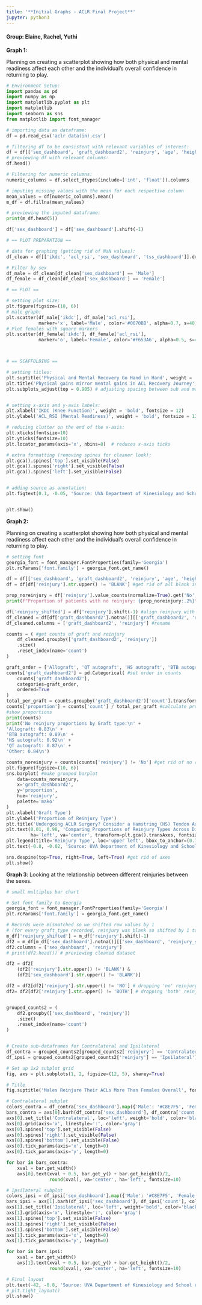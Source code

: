 ```yaml
---
title: '**Initial Graphs - ACLR Final Project**'
jupyter: python3
---
```


#### Group: Elaine, Rachel, Yuthi


**Graph 1:**

Planning on creating a scatterplot showing how both physical and mental readiness affect each other and the individual's overall confidence in returning to play.

```python
# Environment Setup:
import pandas as pd
import numpy as np
import matplotlib.pyplot as plt
import matplotlib 
import seaborn as sns
from matplotlib import font_manager
```

```python
# importing data as dataframe:
df = pd.read_csv('aclr data(in).csv')

# filtering df to be consistent with relevant variables of interest:
df = df[['sex_dashboard', 'graft_dashboard2', 'reinjury', 'age', 'height_m', 'mass_kg', 'bmi', 'ikdc', 'acl_rsi', 'tegner_pre', 'tegner_now', 'lsi_ext_isok_60', 'lsi_flex_isok_60', 'tss_dashboard']]
# previewing df with relevant columns:
df.head()
```

```python
# Filtering for numeric columns:
numeric_columns = df.select_dtypes(include=['int', 'float']).columns

# imputing missing values with the mean for each respective column
mean_values = df[numeric_columns].mean()
m_df = df.fillna(mean_values)

# previewing the imputed dataframe:
print(m_df.head(5))
```

```python
df['sex_dashboard'] = df['sex_dashboard'].shift(-1)
```

```python
# == PLOT PREPARATION ==

# data for graphing (getting rid of NaN values):
df_clean = df[['ikdc', 'acl_rsi', 'sex_dashboard', 'tss_dashboard']].dropna()

# Filter by sex
df_male = df_clean[df_clean['sex_dashboard'] == 'Male']
df_female = df_clean[df_clean['sex_dashboard'] == 'Female']

# == PLOT ==

# setting plot size:
plt.figure(figsize=(10, 6))
# male graph:
plt.scatter(df_male['ikdc'], df_male['acl_rsi'], 
            marker='x', label='Male', color='#0070BB', alpha=0.7, s=40)
# Plot females with square markers
plt.scatter(df_female['ikdc'], df_female['acl_rsi'], 
            marker='o', label='Female', color='#F653A6', alpha=0.5, s=40)



# == SCAFFOLDING == 

# setting titles:
plt.suptitle('Physical and Mental Recovery Go Hand in Hand', weight = 'bold', fontsize = 16, x = 0.39)
plt.title('Physical gains mirror mental gains in ACL Recovery Journey', color='#585757', fontsize = 12, x = 0.28)
plt.subplots_adjust(top = 0.905) # adjusting spacing between sub and main title


# setting x-axis and y-axis labels:
plt.xlabel('IKDC (Knee Function)', weight = 'bold', fontsize = 12)
plt.ylabel('ACL_RSI (Mental Readiness)', weight = 'bold', fontsize = 12)

# reducing clutter on the end of the x-axis:
plt.xticks(fontsize=10)
plt.yticks(fontsize=10)
plt.locator_params(axis='x', nbins=8)  # reduces x-axis ticks

# extra formatting (removing spines for cleaner look):
plt.gca().spines['top'].set_visible(False)
plt.gca().spines['right'].set_visible(False)
plt.gca().spines['left'].set_visible(False)


# adding source as annotation:
plt.figtext(0.1, -0.05, 'Source: UVA Department of Kinesiology and School of Data Science', ha='left', fontsize=10)


plt.show()
```

**Graph 2:**

Planning on creating a scatterplot showing how both physical and mental readiness affect each other and the individual's overall confidence in returning to play.

```python
# setting font
georgia_font = font_manager.FontProperties(family='Georgia')
plt.rcParams['font.family'] = georgia_font.get_name()

df = df[['sex_dashboard', 'graft_dashboard2', 'reinjury', 'age', 'height_m', 'mass_kg', 'bmi', 'ikdc', 'acl_rsi']]
df = df[df['reinjury'].str.upper() != 'BLANK'] #get rid of all blank in reinjury

prop_noreinjury = df['reinjury'].value_counts(normalize=True).get('No', 0) #get proportion of no reinjury
print(f"Proportion of patients with no reinjury: {prop_noreinjury:.2%}") #print proportion

df['reinjury_shifted'] = df['reinjury'].shift(-1) #align reinjury with other values
df_cleaned = df[df['graft_dashboard2'].notna()][['graft_dashboard2', 'reinjury_shifted']] #get rid of na
df_cleaned.columns = ['graft_dashboard2', 'reinjury'] #rename

counts = ( #get counts of graft and reinjury
    df_cleaned.groupby(['graft_dashboard2', 'reinjury'])
    .size()
    .reset_index(name='count')
)

graft_order = ['Allograft', 'QT autograft', 'HS autograft', 'BTB autograft', 'Other'] #order
counts['graft_dashboard2'] = pd.Categorical( #set order in counts
    counts['graft_dashboard2'],
    categories=graft_order,
    ordered=True
)
total_per_graft = counts.groupby('graft_dashboard2')['count'].transform('sum') #get sums
counts['proportion'] = counts['count'] / total_per_graft #calculate proportions
#show proportions
print(counts)
print('No reinjury proportions by Graft type:\n' +
'Allograft: 0.83\n' +
'BTB autograft: 0.89\n' +
'HS autograft: 0.92\n' +
'QT autograft: 0.87\n' +   
'Other: 0.84\n')

counts_noreinjury = counts[counts['reinjury'] != 'No'] #get rid of no reinjury bar
plt.figure(figsize=(10, 6))
sns.barplot( #make grouped barplot
    data=counts_noreinjury,
    x='graft_dashboard2',
    y='proportion',
    hue='reinjury',
    palette='mako'
)
plt.xlabel('Graft Type')
plt.ylabel('Proportion of Reinjury Type')
plt.title('Undergoing ACLR Surgery? Consider a Hamstring (HS) Tendon Autograft', fontsize=14, weight='bold', loc='left')  # Main title
plt.text(0.01, 0.98, 'Comparing Proportions of Reinjury Types Across Different Graft Types', 
         ha='left', va='center', transform=plt.gca().transAxes, fontsize=10, color='gray')  # Subtitle
plt.legend(title='Reinjury Type', loc='upper left', bbox_to_anchor=(0.775, 1.0))
plt.text(-0.8, -0.02, 'Source: UVA Department of Kinesiology and School of Data Science', ha='left', fontsize=10)

sns.despine(top=True, right=True, left=True) #get rid of axes
plt.show()
```

**Graph 3**: Looking at the relationship between different reinjuries between the sexes.

```python
# small multiples bar chart

# Set font family to Georgia
georgia_font = font_manager.FontProperties(family='Georgia')
plt.rcParams['font.family'] = georgia_font.get_name()

# Records were mismatched so we shifted row values by 1 
# (for every graft_type recorded, reinjury was blank so shifted by 1 to match)
m_df['reinjury_shifted'] = m_df['reinjury'].shift(-1)
df2 = m_df[m_df['sex_dashboard'].notna()][['sex_dashboard', 'reinjury_shifted']]
df2.columns = ['sex_dashboard', 'reinjury']
# print(df2.head()) # previewing cleaned dataset

df2 = df2[
    (df2['reinjury'].str.upper() != 'BLANK') &
    (df2['sex_dashboard'].str.upper() != 'BLANK')]

df2 = df2[df2['reinjury'].str.upper() != 'NO'] # dropping 'no' reinjury records
df2= df2[df2['reinjury'].str.upper() != 'BOTH'] # dropping 'both' reinjury records


grouped_counts2 = (
    df2.groupby(['sex_dashboard', 'reinjury'])
    .size()
    .reset_index(name='count')
)


# Create sub-dataframes for Contralateral and Ipsilateral
df_contra = grouped_counts2[grouped_counts2['reinjury'] == 'Contralateral']
df_ipsi = grouped_counts2[grouped_counts2['reinjury'] == 'Ipsilateral']

# Set up 1x2 subplot grid
fig, axs = plt.subplots(1, 2, figsize=(12, 5), sharey=True)

# Title
fig.suptitle('Males Reinjure Their ACLs More Than Females Overall', fontsize=14, weight='bold', x=0.1, ha='left', y=1.02)

# Contralateral subplot
colors_contra = df_contra['sex_dashboard'].map({'Male': '#C8E7F5', 'Female': '#F6D2E0'})  # blue and pink
bars_contra = axs[0].barh(df_contra['sex_dashboard'], df_contra['count'], color=colors_contra)
axs[0].set_title('Contralateral', loc='left', weight='bold', color='black')
axs[0].grid(axis='x', linestyle=':', color='gray')
axs[0].spines['top'].set_visible(False)
axs[0].spines['right'].set_visible(False)
axs[0].spines['bottom'].set_visible(False)
axs[0].tick_params(axis='x', length=0)
axs[0].tick_params(axis='y', length=0)

for bar in bars_contra:
    xval = bar.get_width()
    axs[0].text(xval + 0.5, bar.get_y() + bar.get_height()/2,
                round(xval), va='center', ha='left', fontsize=10)

# Ipsilateral subplot
colors_ipsi = df_ipsi['sex_dashboard'].map({'Male': '#C8E7F5', 'Female': '#F6D2E0'})
bars_ipsi = axs[1].barh(df_ipsi['sex_dashboard'], df_ipsi['count'], color=colors_ipsi)
axs[1].set_title('Ipsilateral', loc='left', weight='bold', color='black')
axs[1].grid(axis='x', linestyle=':', color='gray')
axs[1].spines['top'].set_visible(False)
axs[1].spines['right'].set_visible(False)
axs[1].spines['bottom'].set_visible(False)
axs[1].tick_params(axis='x', length=0)
axs[1].tick_params(axis='y', length=0)

for bar in bars_ipsi:
    xval = bar.get_width()
    axs[1].text(xval + 0.5, bar.get_y() + bar.get_height()/2,
                round(xval), va='center', ha='left', fontsize=10)

# Final layout
plt.text(-42, -0.8, 'Source: UVA Department of Kinesiology and School of Data Science', ha='left', fontsize=10)
# plt.tight_layout()
plt.show()
```

